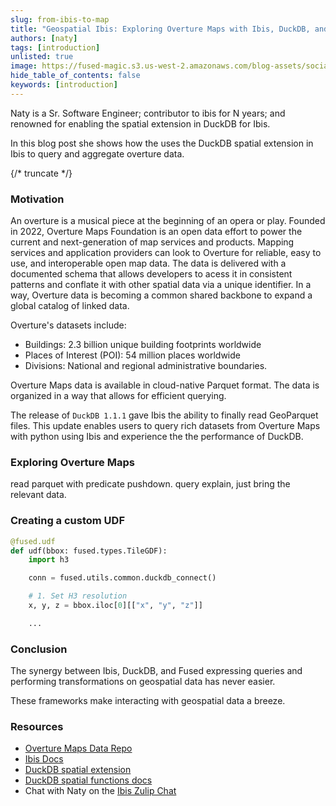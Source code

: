 ```yaml
---
slug: from-ibis-to-map
title: "Geospatial Ibis: Exploring Overture Maps with Ibis, DuckDB, and Fused"
authors: [naty]
tags: [introduction]
unlisted: true
image: https://fused-magic.s3.us-west-2.amazonaws.com/blog-assets/social_jennings.png
hide_table_of_contents: false
keywords: [introduction]
---
```



Naty is a Sr. Software Engineer; contributor to ibis for N years; and renowned for enabling the spatial extension in DuckDB for Ibis.

In this blog post she shows how the uses the DuckDB spatial extension in Ibis to query and aggregate overture data.

{/* truncate */}

### Motivation

An overture is a musical piece at the beginning of an opera or play. Founded in 2022, Overture Maps Foundation is an open data effort to power the current and next-generation of map services and products. Mapping services and application providers can look to Overture for reliable, easy to use, and interoperable open map data. The data is delivered with a documented schema that allows developers to acess it in consistent patterns and conflate it with other spatial data via a unique identifier. In a way, Overture data is becoming a common shared backbone to expand a global catalog of linked data.

Overture's datasets include:
- Buildings: 2.3 billion unique building footprints worldwide
- Places of Interest (POI): 54 million places worldwide
- Divisions: National and regional administrative boundaries.

Overture Maps data is available in cloud-native Parquet format. The data is organized in a way that allows for efficient querying.

The release of `DuckDB 1.1.1` gave Ibis the ability to finally read GeoParquet files. This update enables users to query rich datasets from Overture Maps with python using Ibis and experience the the performance of DuckDB.



### Exploring Overture Maps

read parquet with predicate pushdown. query explain, just bring the relevant data.

### Creating a custom UDF

```python useLineNumbers
@fused.udf
def udf(bbox: fused.types.TileGDF):
    import h3

    conn = fused.utils.common.duckdb_connect()

    # 1. Set H3 resolution
    x, y, z = bbox.iloc[0][["x", "y", "z"]]

    ...
```

### Conclusion

The synergy between Ibis, DuckDB, and Fused expressing queries and performing transformations on geospatial data has never easier.

These frameworks make interacting with geospatial data a breeze.

### Resources


- [Overture Maps Data Repo](https://github.com/OvertureMaps/data)
- [Ibis Docs](https://ibis-project.org/)
- [DuckDB spatial extension](https://duckdb.org/docs/extensions/spatial.html)
- [DuckDB spatial functions docs](https://github.com/duckdb/duckdb_spatial/blob/main/docs/functions.md)
- Chat with Naty on the [Ibis Zulip Chat](https://ibis-project.zulipchat.com/)
